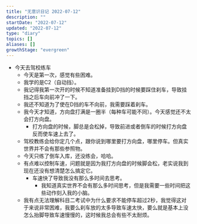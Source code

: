 ```yaml
---
title: "无意识日记 2022-07-12"
description: ""
startDate: "2022-07-12"
updated: "2022-07-12"
type: "diary"
topics: []
aliases: []
growthStage: "evergreen"
---
```


- 今天去驾校练车
	- 今天是第一次，感觉有些困难。
	- 我学的是C2（自动挡）。
	- 我记得我第一次开的时候不知道准备挂到D挡的时候要踩住刹车，导致挂挡之后车向前冲了一下。
	- 我还不知道为了使在D挡的车不向前，我需要踩着刹车。
	- 我今天才知道，方向盘打满是一圈半（每种车可能不同）。今天感觉还不太会打方向盘。
		- 打方向盘的时候，脚总是会松掉，导致前进或者倒车的时候打方向盘反而使车速上去了。
	- 驾校教练会给你定几个点，跟你说到哪里要打方向盘，哪里停车。但真实世界并不会有那些参照物。
	- 今天只练了倒车入库，还没练会，哈哈。
	- 有点难以控制车速，问题就是因为我打方向盘的时候脚会松，老实说我到现在还没有想清楚怎么搞定它。
		- 车速快了导致我没有那么多时间去思考。
			- 我知道真实世界不会有那么多时间思考，但是我需要一些时间把这些动作刻入我的小脑。
	- 我有点无法理解科目二考试中为什么要求不能停车超过2秒，我觉得这对于来说非常困难，我要么刹车放的太多导致车速太快，要么就是基本上没怎么抬脚导致车速慢慢的，这时候我总会有些不太耐烦。

